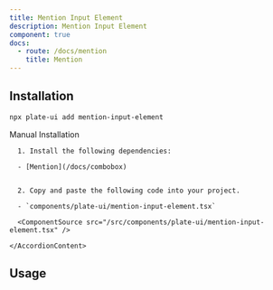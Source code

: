 ```yaml
---
title: Mention Input Element
description: Mention Input Element
component: true
docs:
  - route: /docs/mention
    title: Mention
---
```


<ComponentExample src="/src/components/examples/PlaygroundDemo.tsx">
  <PlaygroundDemo id="mention" />
</ComponentExample>

## Installation

```bash
npx plate-ui add mention-input-element
```

<Accordion type="single" collapsible>
  <AccordionItem value="manual-installation">
    <AccordionTrigger>Manual Installation</AccordionTrigger>
    <AccordionContent>

      1. Install the following dependencies:

      - [Mention](/docs/combobox)


      2. Copy and paste the following code into your project.

      - `components/plate-ui/mention-input-element.tsx`

      <ComponentSource src="/src/components/plate-ui/mention-input-element.tsx" />

    </AccordionContent>

  </AccordionItem>
</Accordion>

## Usage

```tsx

```

```tsx

```
